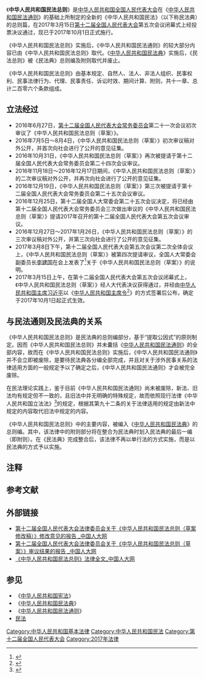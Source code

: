 {{expert|time=2018-11-16T02:56:41+00:00}}
{{not|中华人民共和国民法通则|中华人民共和国民法典}}

{{Infobox PRC legislation
|  名称  =  中华人民共和国民法总则
|  简称  =  民法总则
|  提案方  =  [[全国人大常委会法制工作委员会|全国人大常委会法制工作委员会]]
|  公布日期  =  2017年3月15日
|  施行日期  =  2017年10月1日
|  废止日期  = 2021年1月1日
|  类别  =  基本法律<!--  分为宪法、基本法律、一般法律、单行条例、部门规章、自治条例等。  -->
|  现状  = 废止
|  wikisource  =  中华人民共和国民法总则<!--  该法律在维基文库的文本  -->
|  flk-id  =  MmM5MDlmZGQ2NzhiZjE3OTAxNjc4YmY4NDc5YjA5ZGQ%3D
<!--  立法  -->
|  征求意见日期  =  2016年8月4日<!--  指该法律在中国政府法制信息网或中国人大网第一次征求意见的时间。  -->
|  议会届次  =  [[第十二届全国人民代表大会|第十二届全国人民代表大会]]第五次会议<!--  指通过本法律的人大及其常委会会议届次。  -->
|  人大通过日期  =  2017年3月15日
| 一审 = 2016年6月27日
| 征求1 = 2016年7月5日－8月4日
| 二审 = 2016年10月31日
| 征求2 = 2016年11月18日－12月17日
| 三审 = 2016年12月19日
| 征求3 = 2016年12月27日－2017年1月26日
| 常委会提请审议 = 2017年3月8日
| 人大审议 = 2017年3月8日－3月15日
|  公布者  =  [[国家主席|国家主席]][[习近平|习近平]]
|  公布命令  =  第66号《[[中华人民共和国主席令|中华人民共和国主席令]]》
<!--  修正  -->
|  修正次数  =  
|  最新修正日期  =  
|  修正案  =  
| pdf = 中华人民共和国民法总则.pdf
|  被取代  =  《[[中华人民共和国民法典|中华人民共和国民法典]]》
}}
《'''中华人民共和国民法总则'''》是[[中华人民共和国全国人民代表大会|中华人民共和国全国人民代表大会]]在《[[中华人民共和国民法通则|中华人民共和国民法通则]]》的基础上所制定的全新的《中华人民共和国民法》（以下称民法典）的总则篇，在2017年3月15日[[第十二届全国人民代表大会|第十二届全国人民代表大会]]第五次会议闭幕式上经投票决议通过，现已于2017年10月1日正式施行{{注|[[香港|香港]]和[[澳门|澳门]]除外}}。

《中华人民共和国民法总则》实施后，《中华人民共和国民法通则》的较大部分内容已由《中华人民共和国民法总则》取代。《[[中华人民共和国民法典|中华人民共和国民法典]]》实施后，《民法总则》被《民法典》总则编及附则取代并废止。

《中华人民共和国民法总则》由基本规定、自然人、法人、非法人组织、民事权利、民事法律行为、代理、民事责任、诉讼时效、期间计算、附则，共十一章、总计二百零六个条款组成。

== 立法经过 ==

*2016年6月27日，[[第十二届全国人民代表大会常务委员会|第十二届全国人民代表大会常务委员会]]第二十一次会议初次审议了《中华人民共和国民法总则（草案）》。
*2016年7月5日～8月4日，《中华人民共和国民法总则（草案）》初次审议稿对外公开，并首次向社会进行了公开的意见征集。
*2016年10月31日，《中华人民共和国民法总则（草案）》再次被提请于第十二届全国人民代表大会常务委员会第二十四次会议审议。
*2016年11月18日～2016年12月17日期间，《中华人民共和国民法总则（草案）》的二次审议稿对外公开，并再次向社会进行了公开的意见征集。
*2016年12月19日，《中华人民共和国民法总则（草案）》第三次被提请于第十二届全国人民代表大会常务委员会第二十五次会议审议。
*2016年12月25日，第十二届全国人大常委会第二十五次会议决定，将已经由第十二届全国人民代表大会常务委员会三次做出审议的《中华人民共和国民法总则（草案）》提请2017年召开的第十二届全国人民代表大会第五次会议审议。
*2016年12月27日～2017年1月26日，《中华人民共和国民法总则（草案）》的三次审议稿对外公开，并第三次向社会进行了公开的意见征集。
*2017年3月8日下午，第十二届全国人民代表大会第五次会议第二次全体会议上，《中华人民共和国民法总则（草案）》被第四次提请审议，全国人大常委会副委员长[[李建国_(1946年)|李建国]]在会上发表了<ref>{{Cite web |url=http://www.npc.gov.cn/npc/xinwen/2017-03/09/content_2013899.htm |title=关于《中华人民共和国民法总则（草案）》的说明_中国人大网 |access-date=2017-03-15 |archive-url=https://web.archive.org/web/20170316024729/http://www.npc.gov.cn/npc/xinwen/2017-03/09/content_2013899.htm |archive-date=2017-03-16 |dead-url=yes }}</ref>关于《中华人民共和国民法总则（草案）》的说明。
*2017年3月15日上午，在第十二届全国人民代表大会第五次会议闭幕式上，《中华人民共和国民法总则（草案）》经人大代表决议获得通过，并经由[[中华人民共和国主席|中华人民共和国主席]][[习近平|习近平]]以《[[中华人民共和国主席令|中华人民共和国主席令]]<ref>{{Cite web |url=http://www.npc.gov.cn/npc/xinwen/2017-03/15/content_2018721.htm |title=中华人民共和国主席令（第六十六号）_中国人大网 |access-date=2017-03-15 |archive-url=https://web.archive.org/web/20170316024503/http://www.npc.gov.cn/npc/xinwen/2017-03/15/content_2018721.htm |archive-date=2017-03-16 |dead-url=yes }}</ref>》的方式签署后公布，确定于2017年10月1日起正式生效。

== 与民法通则及民法典的关系 ==
{{See also|中华人民共和国民法通则|中华人民共和国民法典}}

《中华人民共和国民法总则》是民法典的总则编部分，基于“提取公因式”的原则制定。因而《中华人民共和国民法总则》并未囊括《[[中华人民共和国民法通则|中华人民共和国民法通则]]》的全部内容，故而在《中华人民共和国民法总则》实施后，《中华人民共和国民法通则》并不会立即被废除，是要待民法典各分编全部完成，并且对关于涉外民事关系的法律适用方面的一般规定予以了确定之后，《中华人民共和国民法通则》才会被完全废除。

在民法理论实践上，鉴于目前《中华人民共和国民法通则》尚未被废除，新法、旧法均有规定但不一致的，且旧法中并无明确的特殊规定，故而依照现行法律《中华人民共和国立法法》<ref>{{Wikisource-inline|中华人民共和国立法法}}</ref>的规定，根据其第九十二条的关于法律适用的规定由新法中规定的内容取代旧法中规定的内容。

《中华人民共和国民法总则》中的主要内容，被编入《[[中华人民共和国民法典|中华人民共和国民法典]]》的总则编。其中，该法律中的附则部分将在整合为民法典时划入民法典的最后一编（即附则）。在《民法典》完成整合后，该法律不再以单行法的方式实施，而是以民法典的方式予以实施。

== 注释 ==
{{NoteFoot}}

== 参考文献 ==
{{Reflist}}

== 外部链接==
{{维基文库}}
* [https://web.archive.org/web/20170316024458/http://www.npc.gov.cn/npc/xinwen/2017-03/15/content_2018909.htm 第十二届全国人民代表大会法律委员会关于《中华人民共和国民法总则（草案修改稿）》修改意见的报告 _中国人大网]
* [https://web.archive.org/web/20170316024421/http://www.npc.gov.cn/npc/xinwen/2017-03/15/content_2018917.htm 第十二届全国人民代表大会法律委员会关于《中华人民共和国民法总则（草案）》审议结果的报告 _中国人大网]
* [https://web.archive.org/web/20170316024500/http://www.npc.gov.cn/npc/xinwen/2017-03/15/content_2018907.htm 《中华人民共和国民法总则》法律全文_中国人大网]

== 参见 ==
{{Portal|中华人民共和国|法律}}
* 《[[中华人民共和国宪法|中华人民共和国宪法]]》
* 《[[中华人民共和国民法典|中华人民共和国民法典]]》
* 《[[中华人民共和国民法通则|中华人民共和国民法通则]]》
* [[民法|民法]]

[[Category:中华人民共和国基本法律|Category:中华人民共和国基本法律]]
[[Category:中华人民共和国民法|Category:中华人民共和国民法]]
[[Category:第十二届全国人民代表大会|Category:第十二届全国人民代表大会]]
[[Category:2017年法律|Category:2017年法律]]